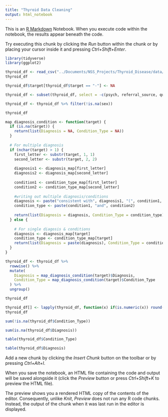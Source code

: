 ```yaml
---
title: "Thyroid Data Cleaning"
output: html_notebook
---
```


This is an [R Markdown](http://rmarkdown.rstudio.com) Notebook. When you execute code within the notebook, the results appear beneath the code. 

Try executing this chunk by clicking the *Run* button within the chunk or by placing your cursor inside it and pressing *Ctrl+Shift+Enter*. 
```r
library(tidyverse)
library(ggplot2)
```

```r
thyroid_df <- read_csv("../Documents/NSS_Projects/Thyroid_Disease/data/thyroidDF.csv")
thyroid_df
```
```r
thyroid_df$target[thyroid_df$target == "-"] <- NA

thyroid_df <- subset(thyroid_df, select = -c(psych, referral_source, query_hypothyroid, query_hyperthyroid, TSH_measured , T3_measured , TT4_measured , T4U_measured, FTI_measured , TBG_measured, query_on_thyroxine))

thyroid_df <- thyroid_df %>% filter(!is.na(sex))

thyroid_df
```


```r
map_diagnosis_condition <- function(target) {
  if (is.na(target)) {
    return(list(Diagnosis = NA, Condition_Type = NA))
  }
  
  # For multiple diagnosis 
  if (nchar(target) > 1) {
    first_letter <- substr(target, 1, 1)
    second_letter <- substr(target, 2, 2)
    
    diagnosis1 <- diagnosis_map[first_letter]
    diagnosis2 <- diagnosis_map[second_letter]
    
    condition1 <- condition_type_map[first_letter]
    condition2 <- condition_type_map[second_letter]
    
    #writing out multiple diagnosis/conditions
    diagnosis <- paste("consistent with", diagnosis1, "(", condition1, "), but more likely", diagnosis2, "(", condition2, ")")
    condition_type <- paste(condition1, "and", condition2)
    
    return(list(Diagnosis = diagnosis, Condition_Type = condition_type))
  } else {
    
    # For single diagosis & conditions
    diagnosis <- diagnosis_map[target]
    condition_type <- condition_type_map[target]
    return(list(Diagnosis = paste(diagnosis), Condition_Type = condition_type))
  }
}
```

```r
thyroid_df <- thyroid_df %>%
  rowwise() %>%
  mutate(
    Diagnosis = map_diagnosis_condition(target)$Diagnosis,
    Condition_Type = map_diagnosis_condition(target)$Condition_Type
  ) %>%
  ungroup()

thyroid_df
```
```r
thyroid_df[] <- lapply(thyroid_df, function(x) if(is.numeric(x)) round(x, 2) else x)
thyroid_df
```



```r
sum(!is.na(thyroid_df$Condition_Type))
```

```r
sum(is.na(thyroid_df$Diagnosis))
```


```r
table(thyroid_df$Condition_Type)
```
```r
table(thyroid_df$Diagnosis)
```














Add a new chunk by clicking the *Insert Chunk* button on the toolbar or by pressing *Ctrl+Alt+I*.

When you save the notebook, an HTML file containing the code and output will be saved alongside it (click the *Preview* button or press *Ctrl+Shift+K* to preview the HTML file).

The preview shows you a rendered HTML copy of the contents of the editor. Consequently, unlike *Knit*, *Preview* does not run any R code chunks. Instead, the output of the chunk when it was last run in the editor is displayed.

